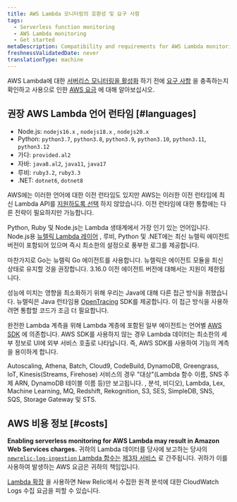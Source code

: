 ```yaml
---
title: AWS Lambda 모니터링의 호환성 및 요구 사항
tags:
  - Serverless function monitoring
  - AWS Lambda monitoring
  - Get started
metaDescription: Compatibility and requirements for AWS Lambda monitoring with New Relic.
freshnessValidatedDate: never
translationType: machine
---
```


AWS Lambda에 대한 [서버리스 모니터링을 활성화](/docs/serverless-function-monitoring/aws-lambda-monitoring/enable-lambda-monitoring) 하기 전에 [요구 사항](#languages) 을 충족하는지 확인하고 사용으로 인한 [AWS 요금](#costs) 에 대해 알아보십시오.

## 권장 AWS Lambda 언어 런타임 [#languages]

* Node.js: `nodejs16.x` , `nodejs18.x` , `nodejs20.x`
* Python: `python3.7`, `python3.8`, `python3.9`, `python3.10`, `python3.11`, `python3.12`
* 가다: `provided.al2`
* 자바: `java8.al2`, `java11`, `java17`
* 루비: `ruby3.2`, `ruby3.3`
* .NET: `dotnet6`, `dotnet8`

AWS에는 이러한 언어에 대한 이전 런타임도 있지만 AWS는 이러한 이전 런타임에 최신 Lambda API를 [지원하도록 선택](https://docs.aws.amazon.com/lambda/latest/dg/lambda-runtimes.html) 하지 않았습니다. 이전 런타임에 대한 통합에는 다른 전략이 필요하지만 가능합니다.

Python, Ruby 및 Node.js는 Lambda 생태계에서 가장 인기 있는 언어입니다. Node.js용 [뉴렐릭 Lambda 레이어](https://layers.newrelic-external.com/) , 루비, Python 및 .NET에는 최신 뉴렐릭 에이전트 버전이 포함되어 있으며 즉시 최소한의 설정으로 풍부한 로그를 제공합니다.

마찬가지로 Go는 뉴렐릭 Go 에이전트를 사용합니다. 뉴렐릭은 에이전트 모듈을 최신 상태로 유지할 것을 권장합니다. 3.16.0 이전 에이전트 버전에 대해서는 지원이 제한됩니다.

성능에 미치는 영향을 최소화하기 위해 우리는 Java에 대해 다른 접근 방식을 취했습니다. 뉴렐릭은 Java 런타임용 [OpenTracing](https://opentracing.io/) SDK를 제공합니다. 이 접근 방식을 사용하려면 통합할 코드가 조금 더 필요합니다.

완전한 Lambda 계측을 위해 Lambda 계층에 포함된 일부 에이전트는 언어별 [AWS SDK](https://aws.amazon.com/tools/#sdk) 에 의존합니다. AWS SDK를 사용하지 않는 경우 Lambda 데이터는 최소한의 세부 정보로 UI에 외부 서비스 호출로 나타납니다. 즉, AWS SDK를 사용하여 기능의 계측을 용이하게 합니다.

Autoscaling, Athena, Batch, Cloud9, CodeBuild, DynamoDB, Greengrass, IoT, Kinesis(Streams, Firehose) 서비스의 경우 "대상"(Lambda 함수 이름, SNS 주제 ARN, DynamoDB 테이블 이름 등)만 보고됩니다. , 분석, 비디오), Lambda, Lex, Machine Learning, MQ, Redshift, Rekognition, S3, SES, SimpleDB, SNS, SQS, Storage Gateway 및 STS.

## AWS 비용 정보 [#costs]

<DNT>**Enabling serverless monitoring for AWS Lambda may result in Amazon Web Services charges.**</DNT> 귀하의 Lambda 데이터를 당사에 보고하는 당사의 [`newrelic-log-ingestion` Lambda 함수는](/docs/install-enable-new-relics-monitoring-aws-lambda#manual-nr-lambda) [제3자 서비스](/docs/licenses/license-information/acceptable-use-policy/acceptable-use-policy) 로 간주됩니다. 귀하가 이를 사용하여 발생하는 AWS 요금은 귀하의 책임입니다.

[Lambda 확장](https://github.com/newrelic/newrelic-lambda-extension) 을 사용하면 New Relic에서 수집한 원격 분석에 대한 CloudWatch Logs 수집 요금을 피할 수 있습니다.